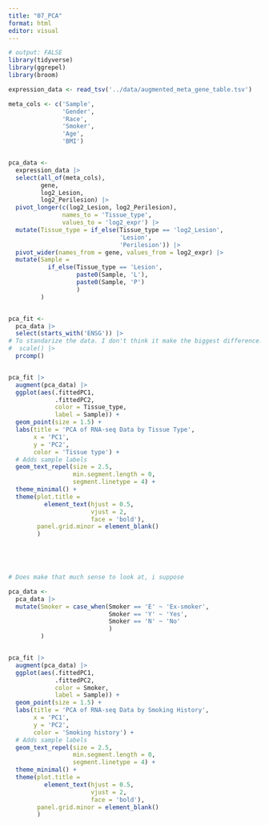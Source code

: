```yaml
---
title: "07_PCA"
format: html
editor: visual
---
```


```r
# output: FALSE
library(tidyverse)
library(ggrepel)
library(broom)
```

```r
expression_data <- read_tsv('../data/augmented_meta_gene_table.tsv')
```

```r
meta_cols <- c('Sample',
               'Gender',
               'Race',
               'Smoker',
               'Age',
               'BMI')


pca_data <- 
  expression_data |> 
  select(all_of(meta_cols), 
         gene,
         log2_Lesion, 
         log2_Perilesion) |> 
  pivot_longer(c(log2_Lesion, log2_Perilesion),
               names_to = 'Tissue_type',
               values_to = 'log2_expr') |> 
  mutate(Tissue_type = if_else(Tissue_type == 'log2_Lesion', 
                               'Lesion', 
                               'Perilesion')) |> 
  pivot_wider(names_from = gene, values_from = log2_expr) |> 
  mutate(Sample = 
           if_else(Tissue_type == 'Lesion', 
                   paste0(Sample, 'L'),
                   paste0(Sample, 'P')
                   )
         )


pca_fit <- 
  pca_data |> 
  select(starts_with('ENSG')) |> 
# To standarize the data. I don't think it make the biggest difference. Also, i guess, it would 
#  scale() |> 
  prcomp()


pca_fit |> 
  augment(pca_data) |> 
  ggplot(aes(.fittedPC1, 
             .fittedPC2, 
             color = Tissue_type,
             label = Sample)) + 
  geom_point(size = 1.5) +
  labs(title = 'PCA of RNA-seq Data by Tissue Type',
       x = 'PC1',
       y = 'PC2',
       color = 'Tissue type') +
  # Adds sample labels
  geom_text_repel(size = 2.5,
                  min.segment.length = 0,
                  segment.linetype = 4) + 
  theme_minimal() +
  theme(plot.title = 
          element_text(hjust = 0.5,
                       vjust = 2,
                       face = 'bold'),
        panel.grid.minor = element_blank()
        ) 



  
```

```r

# Does make that much sense to look at, i suppose

pca_data <- 
  pca_data |> 
  mutate(Smoker = case_when(Smoker == 'E' ~ 'Ex-smoker',
                            Smoker == 'Y' ~ 'Yes',
                            Smoker == 'N' ~ 'No'
                            )
         )


pca_fit |> 
  augment(pca_data) |> 
  ggplot(aes(.fittedPC1, 
             .fittedPC2, 
             color = Smoker,
             label = Sample)) + 
  geom_point(size = 1.5) +
  labs(title = 'PCA of RNA-seq Data by Smoking History',
       x = 'PC1',
       y = 'PC2',
       color = 'Smoking history') +
  # Adds sample labels
  geom_text_repel(size = 2.5,
                  min.segment.length = 0,
                  segment.linetype = 4) + 
  theme_minimal() +
  theme(plot.title = 
          element_text(hjust = 0.5,
                       vjust = 2,
                       face = 'bold'),
        panel.grid.minor = element_blank()
        )



```
